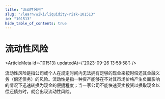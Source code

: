 ```yaml
---
title: "流动性风险"
slug: "/learn/wiki/liquidity-risk-101513"
id: "101513"
hide_table_of_contents: true
---
```



# 流动性风险

<ArticleMeta id={101513} updatedAt={'2023-09-26 13:58:58'} />
<div className='border-solid border-b border-t-0 my-4 border-[var(--ifm-color-gray-300)]' />

流动性风险是指公司或个人在规定时间内无法拥有足够的现金来按时偿还其金融义务（偿还债务）的风险。流动性是指一种资产能够在不对其市场价格产生负面影响的情况下迅速转换为现金的便捷程度；当一家公司不能快速买卖投资以换取现金以偿还债务时，就会出现流动性风险。
